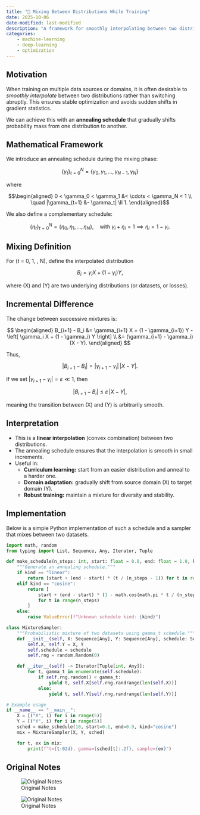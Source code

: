 ```yaml
---
title: "🎨 Mixing Between Distributions While Training"
date: 2025-10-06
date-modified: last-modified
description: "A framework for smoothly interpolating between two distributions during training."
categories:
    - machine-learning
    - deep-learning
    - optimization
---
```


## Motivation

When training on multiple data sources or domains, it is often desirable to *smoothly interpolate* between two distributions rather than switching abruptly. This ensures stable optimization and avoids sudden shifts in gradient statistics.  

We can achieve this with an **annealing schedule** that gradually shifts probability mass from one distribution to another.

## Mathematical Framework

We introduce an annealing schedule during the mixing phase:

$$\{\gamma_t\}_{t=0}^N = \{\gamma_0, \gamma_1, \ldots, \gamma_{N-1}, \gamma_N\}$$

where

$$\begin{aligned}
0 < \gamma_0 < \gamma_1 &< \cdots < \gamma_N < 1 \\
\quad |\gamma_{t+1} &- \gamma_t| \ll 1. 
\end{aligned}$$

We also define a complementary schedule:

$$ \{\eta_t\}_{t=0}^N = \{\eta_0, \eta_1, \ldots, \eta_N\}, \quad \text{with } \gamma_i + \eta_i = 1 \implies \eta_i = 1 - \gamma_i. $$

## Mixing Definition

For \(t = 0, 1, \ldots, N\), define the interpolated distribution

$$ B_i = \gamma_i X + (1 - \gamma_i) Y, $$

where \(X\) and \(Y\) are two underlying distributions (or datasets, or losses).

## Incremental Difference

The change between successive mixtures is:

$$ \begin{aligned}
B_{i+1} - B_i 
&= \gamma_{i+1} X + (1 - \gamma_{i+1}) Y - \left[ \gamma_i X + (1 - \gamma_i) Y \right] \\
&= (\gamma_{i+1} - \gamma_i)(X - Y).
\end{aligned} $$

Thus,

$$ |B_{i+1} - B_i| = |\gamma_{i+1} - \gamma_i| \, |X - Y|. $$

If we set $|\gamma_{i+1} - \gamma_i| = \varepsilon \ll 1$, then

$$ |B_{i+1} - B_i| \leq \varepsilon \, |X - Y|, $$

meaning the transition between \(X\) and \(Y\) is arbitrarily smooth.

## Interpretation

- This is a **linear interpolation** (convex combination) between two distributions.  
- The annealing schedule ensures that the interpolation is smooth in small increments.  
- Useful in:
  - **Curriculum learning:** start from an easier distribution and anneal to a harder one.
  - **Domain adaptation:** gradually shift from source domain \(X\) to target domain \(Y\).
  - **Robust training:** maintain a mixture for diversity and stability.

## Implementation

Below is a simple Python implementation of such a schedule and a sampler that mixes between two datasets.

```python
import math, random
from typing import List, Sequence, Any, Iterator, Tuple

def make_schedule(n_steps: int, start: float = 0.0, end: float = 1.0, kind: str = "linear") -> List[float]:
    """Generate an annealing schedule."""
    if kind == "linear":
        return [start + (end - start) * (t / (n_steps - 1)) for t in range(n_steps)]
    elif kind == "cosine":
        return [
            start + (end - start) * (1 - math.cos(math.pi * t / (n_steps - 1))) / 2
            for t in range(n_steps)
        ]
    else:
        raise ValueError(f"Unknown schedule kind: {kind}")

class MixtureSampler:
    """Probabilistic mixture of two datasets using gamma_t schedule."""
    def __init__(self, X: Sequence[Any], Y: Sequence[Any], schedule: Sequence[float]):
        self.X, self.Y = X, Y
        self.schedule = schedule
        self.rng = random.Random(0)

    def __iter__(self) -> Iterator[Tuple[int, Any]]:
        for t, gamma_t in enumerate(self.schedule):
            if self.rng.random() < gamma_t:
                yield t, self.X[self.rng.randrange(len(self.X))]
            else:
                yield t, self.Y[self.rng.randrange(len(self.Y))]

# Example usage
if __name__ == "__main__":
    X = [("X", i) for i in range(5)]
    Y = [("Y", i) for i in range(5)]
    sched = make_schedule(10, start=0.1, end=0.9, kind="cosine")
    mix = MixtureSampler(X, Y, sched)

    for t, ex in mix:
        print(f"t={t:02d}, gamma={sched[t]:.2f}, sample={ex}")
```

## Original Notes

![Original Notes](./assets/notes_light.png){.light-content}

![Original Notes](./assets/notes_dark.png){.dark-content}
